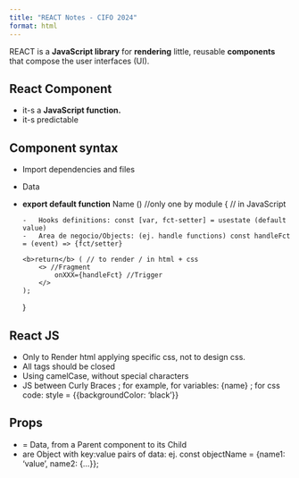 ```yaml
---
title: "REACT Notes - CIFO 2024"
format: html
---
```



REACT is a <b>JavaScript library</b> for <b>rendering</b> little, reusable <b>components</b> that compose the user interfaces (UI).


## React Component

-   it-s a <b>JavaScript function.</b>
-   it-s predictable


## Component syntax

-   Import dependencies and files
-   Data
-   <b>export default function</b> Name () //only one by module
    { // in JavaScript

        -   Hooks definitions: const [var, fct-setter] = usestate (default value)
        -   Area de negocio/Objects: (ej. handle functions) const handleFct = (event) => {fct/setter}

        <b>return</b> ( // to render / in html + css
            <> //Fragment
                onXXX={handleFct} //Trigger
            </>
        );
    }


## React JS

-   Only to Render html applying specific css, not to design css.
-   All tags should be closed
-   Using camelCase, without special characters
-   JS between Curly Braces ; for example, for variables: {name} ; for css code: style = {{backgroundColor: 'black'}}


## Props

-   = Data, from a Parent component to its Child
-   are Object with key:value pairs of data: ej. const objectName = {name1: 'value', name2: {...}};